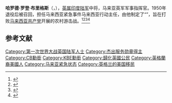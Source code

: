 '''哈罗德·罗登·布里格斯'''（{{lang-en|'''Harold Rawdon Briggs'''}}，{{bd|1894年|7月24日|1952年|10月27日|catIdx=H}}），[[英属印度陆军|英属印度陆军]]中将，马来亚英军军事指挥官。1950年退役后被召回，担任马来西亚紧急事件马来西亚行动主任，由他制定了“{{Link-en|布里格斯计划|Briggs' Plan}}”，旨在打败[[马来西亚共产党|马来西亚共产党]]开展的农村游击战。<ref>{{Cite web |url=https://www.npg.org.uk/collections/search/person/mp76787/sir-harold-rawdon-briggs |title=Sir Harold Rawdon Briggs - Person - National Portrait Gallery |accessdate=2020-10-24 |archive-date=2020-10-27 |archive-url=https://web.archive.org/web/20201027041630/https://www.npg.org.uk/collections/search/person/mp76787/sir-harold-rawdon-briggs |dead-url=no }}</ref><ref>{{Cite web |url=http://pwencycl.kgbudge.com/B/r/Briggs_Rawdon.htm |title=The Pacific War Online Encyclopedia: Briggs, H. Rawdon |accessdate=2020-10-24 |archive-date=2020-10-26 |archive-url=https://web.archive.org/web/20201026194928/http://pwencycl.kgbudge.com/B/r/Briggs_Rawdon.htm |dead-url=no }}</ref><ref>{{Cite web |url=https://enacademic.com/dic.nsf/enwiki/6680620 |title=Harold Rawdon Briggs |accessdate=2020-10-24 |archive-date=2020-10-26 |archive-url=https://web.archive.org/web/20201026061801/https://enacademic.com/dic.nsf/enwiki/6680620 |dead-url=no }}</ref><ref>{{Cite web |url=https://www.oxforddnb.com/view/10.1093/ref:odnb/9780198614128.001.0001/odnb-9780198614128-e-95631 |title=Briggs, Sir Harold Rawdon (1894–1952), army officer |accessdate=2020-10-24 |archive-date=2020-10-27 |archive-url=https://web.archive.org/web/20201027105459/https://www.oxforddnb.com/view/10.1093/ref:odnb/9780198614128.001.0001/odnb-9780198614128-e-95631 |dead-url=no }}</ref>

== 参考文献 ==
{{Reflist}}

[[Category:第一次世界大战英国陆军人士|Category:第一次世界大战英国陆军人士]]
[[Category:杰出服务勋章得主|Category:杰出服务勋章得主]]
[[Category:CB勳銜|Category:CB勳銜]]
[[Category:KBE勳銜|Category:KBE勳銜]]
[[Category:歸化英國公民|Category:歸化英國公民]]
[[Category:英格蘭裔美國人|Category:英格蘭裔美國人]]
[[Category:马来亚紧急状态|Category:马来亚紧急状态]]
[[Category:英格兰的美国移民|Category:英格兰的美国移民]]
